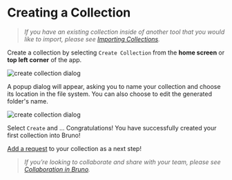 # Creating a Collection

> _If you have an existing collection inside of another tool that you would like to import, please see [Importing Collections](https://docs.usebruno.com/get-started/import-export-data/import-collections)._

Create a collection by selecting `Create Collection` from the **home screen** or **top left corner** of the app.

![create collection dialog](/screenshots/get-started/bruno-basics/create-collection/bruno_collection-1.webp)

A popup dialog will appear, asking you to name your collection and choose its location in the file system. You can also choose to edit the generated folder's name.

![create collection dialog](/screenshots/get-started/bruno-basics/create-collection/bruno_collection-2.webp)

Select `Create` and ... Congratulations! You have successfully created your first collection into Bruno!

[Add a request](https://docs.usebruno.com/get-started/bruno-basics/create-a-request) to your collection as a next step!

> _If you’re looking to collaborate and share with your team, please see [Collaboration in Bruno](https://docs.usebruno.com/git-integration/overview)._

